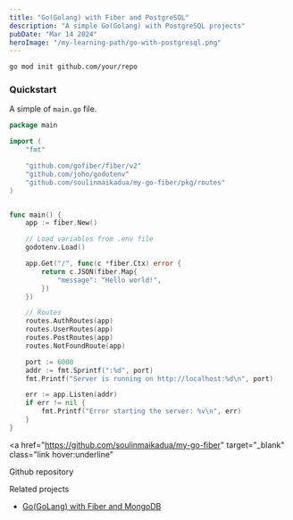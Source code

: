```yaml
---
title: "Go(Golang) with Fiber and PostgreSQL"
description: "A simple Go(Golang) with PostgreSQL projects"
pubDate: "Mar 14 2024"
heroImage: "/my-learning-path/go-with-postgresql.png"
---
```


```bash
go mod init github.com/your/repo
```

### Quickstart

A simple of `main.go` file.

```go
package main

import (
	"fmt"

	"github.com/gofiber/fiber/v2"
	"github.com/joho/godotenv"
	"github.com/soulinmaikadua/my-go-fiber/pkg/routes"
)


func main() {
	app := fiber.New()

	// Load variables from .env file
	godotenv.Load()

	app.Get("/", func(c *fiber.Ctx) error {
		return c.JSON(fiber.Map{
			"message": "Hello world!",
		})
	})

	// Routes
	routes.AuthRoutes(app)
	routes.UserRoutes(app)
	routes.PostRoutes(app)
	routes.NotFoundRoute(app)

	port := 6000
	addr := fmt.Sprintf(":%d", port)
	fmt.Printf("Server is running on http://localhost:%d\n", port)

	err := app.Listen(addr)
	if err != nil {
		fmt.Printf("Error starting the server: %v\n", err)
	}
}
```

<a
  href="https://github.com/soulinmaikadua/my-go-fiber"
  target="_blank"
  class="link hover:underline"
>
  Github repository
</a>

<div class="flex justify-between">Related projects</div>
<ul class="ml-5">
  <li class="list-disc">
    <a
      href="/my-learning-path/learning/go-with-mongodb"
      class="link hover:underline"
    >
      Go(GoLang) with Fiber and MongoDB
    </a>
  </li>
</ul>
